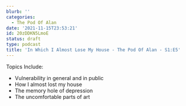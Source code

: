 ```yaml
---
blurb: ''
categories:
  - The Pod Of Alan
date: '2021-11-15T23:53:21'
id: 20zDDKN5LmoE
status: draft
type: podcast
title: 'In Which I Almost Lose My House - The Pod Of Alan - S1:E5'
---
```



Topics Include:

- Vulnerability in general and in public 
- How I almost lost my house
- The memory hole of depression
- The uncomfortable parts of art
